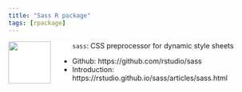 ```yaml
---
title: "Sass R package"
tags: [rpackage]
---
```


<a href="https://sass-lang.com"><img src="sass.svg" align="left" height=85 style="background-color: white; padding-right: 40px;"/></a>
`sass`: CSS preprocessor for dynamic style sheets

  - Github: https://github.com/rstudio/sass
  - Introduction: https://rstudio.github.io/sass/articles/sass.html

<!--more-->
